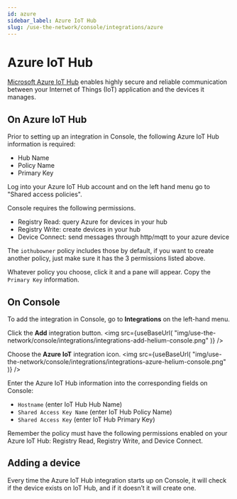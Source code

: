 ```yaml
---
id: azure
sidebar_label: Azure IoT Hub
slug: /use-the-network/console/integrations/azure
---
```


# Azure IoT Hub


[Microsoft Azure IoT Hub](https://azure.microsoft.com/en-us/overview/iot/#overview) enables highly secure and reliable communication between your Internet of Things (IoT) application and the devices it manages.

## On Azure IoT Hub
Prior to setting up an integration in Console, the following Azure IoT Hub information is required:

- Hub Name
- Policy Name
- Primary Key

Log into your Azure IoT Hub account and on the left hand menu go to "Shared access policies".

Console requires the following permissions.
- Registry Read: query Azure for devices in your hub
- Registry Write: create devices in your hub
- Device Connect: send messages through http/mqtt to your azure device

The `iothubowner` policy includes those by default, if you want to create another policy, just make sure it has the 3 permissions listed above.

Whatever policy you choose, click it and a pane will appear. Copy the `Primary Key` information.

## On Console
To add the integration in Console, go to **Integrations** on the left-hand menu.

Click the **Add** integration button.
<img
  src={useBaseUrl(
    "img/use-the-network/console/integrations/integrations-add-helium-console.png"
  )}
/>


Choose the **Azure IoT** integration icon.
<img
  src={useBaseUrl(
    "img/use-the-network/console/integrations/integrations-azure-helium-console.png"
  )}
/>

Enter the Azure IoT Hub information into the corresponding fields on Console:

- `Hostname` (enter IoT Hub Hub Name)
- `Shared Access Key Name` (enter IoT Hub Policy Name)
- `Shared Access Key` (enter IoT Hub Primary Key)

Remember the policy must have the following permissions enabled on your Azure IoT Hub: Registry Read, Registry Write, and Device Connect. 

## Adding a device
Every time the Azure IoT Hub integration starts up on Console, it will check if the device exists on IoT Hub, and if it doesn’t it will create one. 
